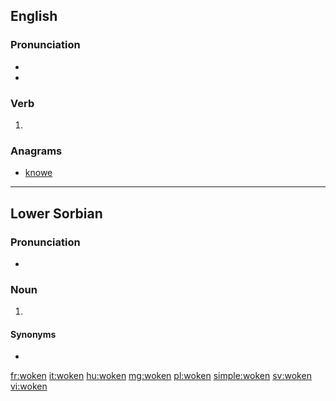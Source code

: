==English==

===Pronunciation===
* {{IPA|/ˈwɔʊkən/|lang=en}}
* {{rhymes|əʊkən|lang=en}}

===Verb===
{{head|en}}

# {{past participle of|wake|lang=en}}

===Anagrams===
* [[knowe#English|knowe]]

----
==Lower Sorbian==

===Pronunciation===
* {{IPA|[ˈɔkʲɛn]|lang=dsb}}

===Noun===
{{head|dsb|noun form}}

# {{dsb-inflection of|noun|wokno|gen|p}}

====Synonyms====
* {{l/dsb|woknow}}

[[fr:woken]]
[[it:woken]]
[[hu:woken]]
[[mg:woken]]
[[pl:woken]]
[[simple:woken]]
[[sv:woken]]
[[vi:woken]]